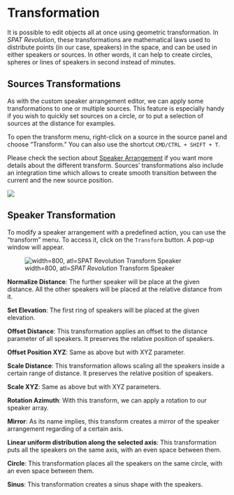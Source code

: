 # Transformation

It is possible to edit objects all at once using geometric transformation. In _SPAT Revolution_, these transformations are mathematical laws used to distribute points (in our case, speakers) in the space, and can be used in either speakers or sources. In other words, it can help to create circles, spheres or lines of speakers in second instead of minutes.

## Sources Transformations

As with the custom speaker arrangement editor, we can apply some transformations to one or multiple sources. This feature is especially handy if you wish to quickly set sources on a circle, or to put a selection of sources at the distance for examples.

To open the transform menu, right-click on a source in the source panel and choose "Transform." You can also use the shortcut ```CMD/CTRL + SHIFT + T```.

Please check the section about [Speaker Arrangement](Spatialisation_Technology_Speaker_Arrangement.md) if you want more details about the different transform.
Sources’ transformations also include an integration time which allows to create smooth transition between the current and the new source position.

![](https://media.githubusercontent.com/media/FLUX-SE/doc_images/main/SpatR/Room/SourceTransform.png)

## Speaker Transformation

To modify a speaker arrangement with a predefined action, you can use the "transform" menu. To access it, click on the ```Transform``` button. A pop-up window will appear.

![width=800, atl=_SPAT Revolution_ Transform Speaker](https://media.githubusercontent.com/media/FLUX-SE/doc_images/main/SpatR/Setup/SpeakerEditorTransform.png)

**Normalize Distance**: The further speaker will be place at the given distance. All the other speakers will be placed at the relative distance from it.

**Set Elevation**: The first ring of speakers will be placed at the given elevation.

**Offset Distance**: This transformation applies an offset to the distance parameter of all speakers. It preserves the relative position of speakers.

**Offset Position XYZ**: Same as above but with XYZ parameter.

**Scale Distance**: This transformation allows scaling all the speakers inside a certain range of distance. It preserves the relative position of speakers.

**Scale XYZ**: Same as above but with XYZ parameters.

**Rotation Azimuth**: With this transform, we can apply a rotation to our speaker array.

**Mirror**: As its name implies, this transform creates a mirror of the speaker arrangement regarding of a certain axis.

**Linear uniform distribution along the selected axis**: This transformation puts all the speakers on the same axis, with an even space between them.

**Circle**: This transformation places all the speakers on the same circle, with an even space between them.

**Sinus**: This transformation creates a sinus shape with the speakers.